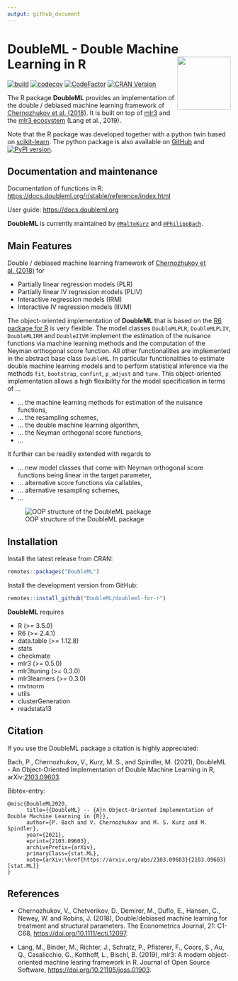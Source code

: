 ```yaml
---
output: github_document
---
```


<!-- README.md is generated from README.Rmd. Please edit that file -->

# DoubleML - Double Machine Learning in R <a href="https://docs.doubleml.org"><img src="man/figures/logo.png" align="right" width = "120" /></a>


[![build](https://github.com/DoubleML/doubleml-for-r/workflows/build/badge.svg)](https://github.com/DoubleML/doubleml-for-r/actions?query=workflow%3Abuild)
[![codecov](https://codecov.io/gh/DoubleML/doubleml-for-r/branch/master/graph/badge.svg?token=C5aiyo2MVL)](https://app.codecov.io/gh/DoubleML/doubleml-for-r/)
[![CodeFactor](https://www.codefactor.io/repository/github/doubleml/doubleml-for-r/badge)](https://www.codefactor.io/repository/github/doubleml/doubleml-for-r)
[![CRAN Version](https://www.r-pkg.org/badges/version/DoubleML)](https://cran.r-project.org/package=DoubleML)

The R package **DoubleML** provides an implementation of the double / debiased machine learning framework of [Chernozhukov et al. (2018)](https://arxiv.org/abs/1608.00060). It is built on top of [mlr3](https://mlr3.mlr-org.com/) and the [mlr3 ecosystem](https://github.com/mlr-org/mlr3/wiki/Extension-Packages) (Lang et al., 2019). 

Note that the R package was developed together with a python twin based on [scikit-learn](https://scikit-learn.org/). The python package is also available on [GitHub](https://github.com/DoubleML/doubleml-for-py) and [![PyPI version](https://badge.fury.io/py/DoubleML.svg)](https://badge.fury.io/py/DoubleML). 

## Documentation and maintenance 

Documentation of functions in R: [https://docs.doubleml.org/r/stable/reference/index.html](https://docs.doubleml.org/r/stable/reference/index.html)

User guide: [https://docs.doubleml.org](https://docs.doubleml.org)

**DoubleML** is currently maintained by [`@MalteKurz`](https://github.com/MalteKurz) and [`@PhilippBach`](https://github.com/PhilippBach). 

## Main Features

Double / debiased machine learning framework of [Chernozhukov et al. (2018)](https://arxiv.org/abs/1608.00060) for 

* Partially linear regression models (PLR)
* Partially linear IV regression models (PLIV)
* Interactive regression models (IRM)
* Interactive IV regression models (IIVM)


The object-oriented implementation of **DoubleML** that is based on the [R6 package for R](https://r6.r-lib.org/) is very flexible. The model classes `DoubleMLPLR`, `DoubleMLPLIV`, `DoubleMLIRM` and `DoubleIIVM` implement the estimation of the nuisance functions via machine learning methods and the computation of the Neyman orthogonal score function. All other functionalities are implemented in the abstract base class `DoubleML`. In particular functionalities to estimate double machine learning models and to perform statistical inference via the methods `fit`, `bootstrap`, `confint`, `p_adjust` and `tune`. This object-oriented implementation allows a high flexibility for the model specification in terms of ...

* ... the machine learning methods for estimation of the nuisance functions,
* ... the resampling schemes,
* ... the double machine learning algorithm,
* ... the Neyman orthogonal score functions,
* ...

It further can be readily extended with regards to

* ... new model classes that come with Neyman orthogonal score functions being linear in the target parameter,
* ... alternative score functions via callables,
* ... alternative resampling schemes,
* ...

![OOP structure of the DoubleML package](man/figures/oop.svg?raw=true)

## Installation 

Install the latest release from CRAN:

```r
remotes::packages("DoubleML")
```

Install the development version from GitHub:

```r
remotes::install_github("DoubleML/doubleml-for-r")
```

**DoubleML** requires 

* R (>= 3.5.0)
* R6 (>= 2.4.1)
* data.table (>= 1.12.8)
* stats
* checkmate
* mlr3 (>= 0.5.0)
* mlr3tuning (>= 0.3.0)
* mlr3learners (>= 0.3.0)
* mvtnorm
* utils
* clusterGeneration
* readstata13


## Citation

If you use the DoubleML package a citation is highly appreciated:

Bach, P., Chernozhukov, V., Kurz, M. S., and Spindler, M. (2021),
DoubleML - An Object-Oriented Implementation of Double Machine Learning in R,
arXiv:[2103.09603](https://arxiv.org/abs/2103.09603). 

Bibtex-entry:

```
@misc{DoubleML2020,
      title={{DoubleML} -- {A}n Object-Oriented Implementation of Double Machine Learning in {R}}, 
      author={P. Bach and V. Chernozhukov and M. S. Kurz and M. Spindler},
      year={2021},
      eprint={2103.09603},
      archivePrefix={arXiv},
      primaryClass={stat.ML},
      note={arXiv:\href{https://arxiv.org/abs/2103.09603}{2103.09603} [stat.ML]}
}
```

## References

* Chernozhukov, V., Chetverikov, D., Demirer, M., Duflo, E., Hansen, C., Newey, W. and Robins, J. (2018), Double/debiased machine learning for treatment and structural parameters. The Econometrics Journal, 21: C1-C68, <https://doi.org/10.1111/ectj.12097>.

* Lang, M., Binder, M., Richter, J., Schratz, P., Pfisterer, F., Coors, S., Au, Q., Casalicchio, G., Kotthoff, L., Bischl, B. (2019), mlr3: A modern object-oriented machine learing framework in R. Journal of Open Source Software, <https://doi.org/10.21105/joss.01903>.
